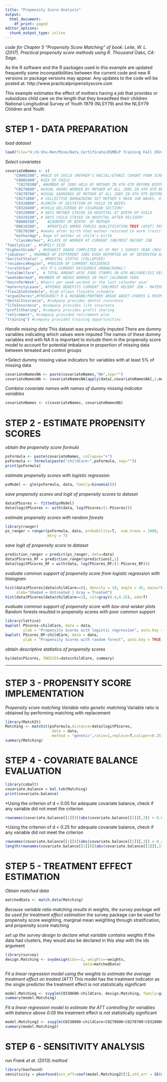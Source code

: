 ---
title: "Propensity Score Analysis"
output:
  html_document:
    df_print: paged
editor_options:
  chunk_output_type: inline
---
*code for Chapter 5 "Propensity Score Matching" of book:*
*Leite, W. L. (2017). Practical propensity score methods using R. *
*Thousand Oaks, CA: Sage. *


As the R software and the R packages used in this example are updated frequently some incompatibilities between the current code and new R versions or package versions may appear.
Any updates to the code will be posted at:
http://www.practicalpropensityscore.com


This example estimates the effect of mothers having a job that provides or subsidizes child care on the length that they breastfeed their children National Longitudinal Survey of Youth 1979 (NLSY79)  and the NLSY79 Children and Youth


# STEP 1 - DATA PREPARATION


*load dataset*
```{r, echo=FALSE}
load(file="U:/U-Shu-Ren/Mine/Data_Certificate/DSMDLP Training Fall 2024/Module_13/Chapter5_data_breastfeeding_example.rData")

```



*Select covariates*
```{r, echo=F}
covariateNames <- c(
    "C0005300", #RACE OF CHILD (MOTHER'S RACIAL/ETHNIC COHORT FROM SCREENER)                        
    "C0005400", #SEX OF CHILD                                                         
     "C0270300", #NUMBER OF JOBS HELD BY MOTHER IN 4TH QTR BEFORE BIRTH OF CHILD                           
    "C0270600", #USUAL HOURS WORKED BY MOTHER AT ALL JOBS IN 4TH QTR BEFORE BIRTH OF CHILD         
    "C0270700", #USUAL EARNINGS OF MOTHER AT ALL JOBS IN 4TH QTR BEFORE BIRTH OF CHILD             
    "C0271800", # COLLECTIVE BARGAINING SET MOTHER'S MAIN JOB WAGES, 4TH QTR BEFORE BIRTH OF CHILD 
    "C0328000", #LENGTH OF GESTATION OF CHILD IN WEEKS                                                    
    "C0328400", #CHILD DELIVERED BY CESAREAN SECTION?                                                  
    "C0329000", # DAYS MOTHER STAYED IN HOSPITAL AT BIRTH OF CHILD                                    
    "C0329100", # DAYS CHILD STAYED IN HOSPITAL AFTER DELIVERY                                        
    "R0000700",    #COUNTRY OF BIRTH  OF MOTHER
    "R0618300",    #PROFILES ARMED FORCES QUALIFICATION TEST (AFQT) PERCENTILE SCORE - REVISED 1989 AFQT-2 
    "C0270200", #weeks after birth that mother returned to work (restricted to 12 weeks or less)
    "motherAge", #age of mother at child's birth
    "classWorker", #CLASS OF WORKER AT CURRENT JOB/MOST RECENT JOB
"familySize" , #FAMILY SIZE
"highestGrade" , #HIGHEST GRADE COMPLETED AS OF MAY 1 SURVEY YEAR (REVISED)
"jobsEver" , #NUMBER OF DIFFERENT JOBS EVER REPORTED AS OF INTERVIEW DATE
"maritalStatus" , #MARITAL STATUS (COLLAPSED)
"residenceRegion", #REGION OF CURRENT RESIDENCE
"ruralUrban"  , #IS R'S CURRENT RESIDENCE URBAN/RURAL?
"totalWelfare",  # TOTAL AMOUNT AFDC FOOD STAMPS OR OTH WELFARE/SSI RECEIVED DURING CAL YR 
"weeksWorked", #NUMBER OF WEEKS WORKED IN PAST CALENDAR YEAR
"hoursPerWeek", #hours per week worked in the last calendar year
"maternityLeave", #FRINGE BENEFITS CURRENT JOB/MOST RECENT JOB - MATERNITY/PATERNITY LEAVE 
"flexibleSchedule", #job allows flexible schedule
"argueChores",#FREQUENCY R & HUSBAND/PARTNER ARGUE ABOUT-CHORES & RESPONSIBILITIES
"dentalInsurance", #company provides dental insurance
"lifeInsurance", #company provides life insurance
"profitSharing", #company provides profit sharing
"retirement", #company provided retirement plan
"training") #company provided training opportunities
```


*Handle missing data*
This dataset was previously imputed
There are dummy variables indicating which values were imputed
The names of these dummy variables end with NA
It is important to include them in the propensity score model to account for potential imbalance in proportion of missing data between tereated and control groups

*Select dummy missing value indicators for variables with at least 5% of missing data
```{r}
covariateNamesNA <- paste(covariateNames,"NA",sep="")
covariateNamesNA <- covariateNamesNA[apply(data[,covariateNamesNA],2,mean)>=0.05]

```


*Combine covariate names with names of dummy missing indicator variables*
```{r}
covariateNames <- c(covariateNames, covariateNamesNA)
```


# STEP 2 - ESTIMATE PROPENSITY SCORES

*obtain the propensity score formula*
```{r}
psFormula <- paste(covariateNames, collapse="+")
psFormula <- formula(paste("childCare~",psFormula, sep=""))
print(psFormula)
```


*estimate propensity scores with logistic regression*
```{r, echo=F}
psModel <- glm(psFormula, data, family=binomial())

```

*save propensity scores and logit of propensity scores to dataset*
```{r, echo=F}
data$PScores <- fitted(psModel)
data$logitPScores <- with(data, log(PScores/(1-PScores)))
```


*estimate propensity scores with random forests*
```{r, echo=F, warning=F}
library(ranger)
ps_ranger = ranger(psFormula, data, probability=T,  num.trees = 1000,
                   mtry = 7)
```


*save logit of propensity score to dataset*
```{r}
prediction_ranger = predict(ps_ranger, data=data)
data$PScores_RF = prediction_ranger$predictions[,1]
data$logitPScores_RF = with(data, log(PScores_RF/(1-PScores_RF)))
```


*evaluate common support of propensity score from logistic regression with histogram*
```{r}
hist(data$PScores[data$childCare==0], density = 10, angle = 45, main="Propensity Scores",
     xlab="Shaded = Untreated | Gray = Treated") 
hist(data$PScores[data$childCare==1], col=gray(0.4,0.25), add=T) 

```


*evaluate common support of propensity score with box-and-wisker plots*
Random forests resulted in propensity scores with poor common support
```{r}
library(lattice)
bwplot( PScores~childCare, data = data, 
        ylab = "Propensity Scores with logistic regression", auto.key = TRUE)
bwplot( PScores_RF~childCare, data = data, 
        ylab = "Propensity Scores with random forest", auto.key = TRUE)
```

*obtain descriptive statistics of propensity scores*
```{r}
by(data$PScores, INDICES=data$childCare, summary)
```

---

# STEP 3 - PROPENSITY SCORE IMPLEMENTATION

*Propensity score matching*
*Variable ratio genetic matching*
Variable ratio is obtained by performing matching with replacement
```{r, echo=F, warning=F}
library(MatchIt)
Matching <- matchit(psFormula,distance=data$logitPScores, 
                     data = data, 
                     method = "genetic",ratio=1,replace=T,caliper=0.25)
summary(Matching)
```


# STEP 4 - COVARIATE BALANCE EVALUATION

```{r}
library(cobalt)
covariate.balance = bal.tab(Matching)
print(covariate.balance)
```

*Using the criterion of d < 0.05 for adequate covariate balance, check if any variable did not meet the criterion
```{r}

rownames(covariate.balance[[1]])[(abs(covariate.balance[[1]][,3]) > 0.05)]

```

*Using the criterion of d < 0.25 for adequate covariate balance, check if any variable did not meet the criterion
```{r}

rownames(covariate.balance[[1]])[(abs(covariate.balance[[1]][,3]) > 0.25)]
length(rownames(covariate.balance[[1]])[(abs(covariate.balance[[1]][,3]) > 0.25)])
```


# STEP 5 - TREATMENT EFFECT ESTIMATION

*Obtain matched data*
```{r}
matchedData <- match.data(Matching)

```

*Because variable ratio matching results in weights, the survey package will be used for treatment effect estimation*
the survey package can be used for propensity score weighting, marginal mean weighting through stratification, and propensity score matching

*set up the survey design to declare what variable contains weights*
If the data had clusters, they would also be declared in this step with the ids argument
```{r, echo=F, warning=F}
library(survey)
design.Matching <- svydesign(ids=~1, weights=~weights,
                                   data=matchedData)
```

*Fit a linear regression model using the weights to estimate the average treatment effect on treated (ATT)*
This model has the treatment indicator as the single predictor
the treatment effect is not statistically significant
```{r}
model.Matching <- svyglm(C0338600~childCare, design.Matching, family=gaussian())
summary(model.Matching)
```

*Fit a linear regression model to estimate the ATT controlling for variables with balance above 0.05*
the treatment effect is not statistically significant
```{r}
model.Matching2 <- svyglm(C0338600~childCare+C0270600+C0270700+C0328000+motherAge+familySize+highestGrade+totalWelfare+weeksWorked, design.Matching, family=gaussian())
summary(model.Matching2)
```

# STEP 6 - SENSITIVITY ANALYSIS
*run Frank et al. (2013) method*
```{r}
library(konfound)
sensitivity = pkonfound(est_eff=coef(model.Matching2)[2],std_err = SE(model.Matching2)[2], n_obs=nrow(matchedData), n_covariates=8)
```


